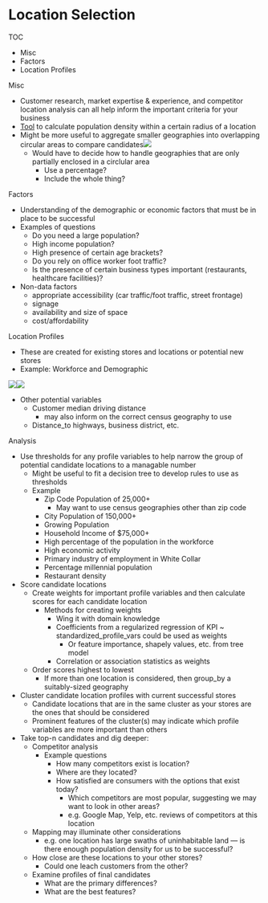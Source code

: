 # Location Selection

TOC

-   Misc
-   Factors
-   Location Profiles

Misc

-   Customer research, market expertise & experience, and competitor location analysis can all help inform the important criteria for your business
-   [Tool](https://www.jordanbean.com/example-work#populationestimator) to calculate population density within a certain radius of a location
-   Might be more useful to aggregate smaller geographies into overlapping circular areas to compare candidates![](./_resources/Location_Selection.resources/1-iT14nGkyxpTDKrzXieHUpg.png)
    -   Would have to decide how to handle geographies that are only partially enclosed in a circlular area
        -   Use a percentage?
        -   Include the whole thing?

Factors

-   Understanding of the demographic or economic factors that must be in place to be successful
-   Examples of questions
    -   Do you need a large population?
    -   High income population?
    -   High presence of certain age brackets?
    -   Do you rely on office worker foot traffic?
    -   Is the presence of certain business types important (restaurants, healthcare facilities)?
-   Non-data factors
    -   appropriate accessibility (car traffic/foot traffic, street frontage)
    -   signage
    -   availability and size of space
    -   cost/affordability

Location Profiles

-   These are created for existing stores and locations or potential new stores
-   [Example]{.ribbon-highlight}: Workforce and Demographic

![](./_resources/Location_Selection.resources/1-u7KtEJ5Gbi-zaDd5dwRlhQ.png)![](./_resources/Location_Selection.resources/1-KAR-xT1uxjSvNfxvpPBdiQ.png)

-   Other potential variables
    -   Customer median driving distance
        -   may also inform on the correct census geography to use
    -   Distance_to highways, business district, etc.

Analysis

-   Use thresholds for any profile variables to help narrow the group of potential candidate locations to a managable number
    -   Might be useful to fit a decision tree to develop rules to use as thresholds
    -   Example
        -   Zip Code Population of 25,000+
            -   May want to use census geographies other than zip code
        -   City Population of 150,000+
        -   Growing Population
        -   Household Income of \$75,000+
        -   High percentage of the population in the workforce
        -   High economic activity
        -   Primary industry of employment in White Collar
        -   Percentage millennial population
        -   Restaurant density
-   Score candidate locations
    -   Create weights for important profile variables and then calculate scores for each candidate location
        -   Methods for creating weights
            -   Wing it with domain knowledge
            -   Coefficients from a regularized regression of KPI \~ standardized_profile_vars could be used as weights
                -   Or feature importance, shapely values, etc. from tree model
            -   Correlation or association statistics as weights
    -   Order scores highest to lowest
        -   If more than one location is considered, then group_by a suitably-sized geography
-   Cluster candidate location profiles with current successful stores
    -   Candidate locations that are in the same cluster as your stores are the ones that should be considered
    -   Prominent features of the cluster(s) may indicate which profile variables are more important than others
-   Take top-n candidates and dig deeper:
    -   Competitor analysis
        -   Example questions
            -   How many competitors exist is location?
            -   Where are they located?
            -   How satisfied are consumers with the options that exist today?
                -   Which competitors are most popular, suggesting we may want to look in other areas?
                -   e.g. Google Map, Yelp, etc. reviews of competitors at this location
    -   Mapping may illuminate other considerations
        -   e.g. one location has large swaths of uninhabitable land --- is there enough population density for us to be successful?
    -   How close are these locations to your other stores?
        -   Could one leach customers from the other?
    -   Examine profiles of final candidates
        -   What are the primary differences?
        -   What are the best features?
